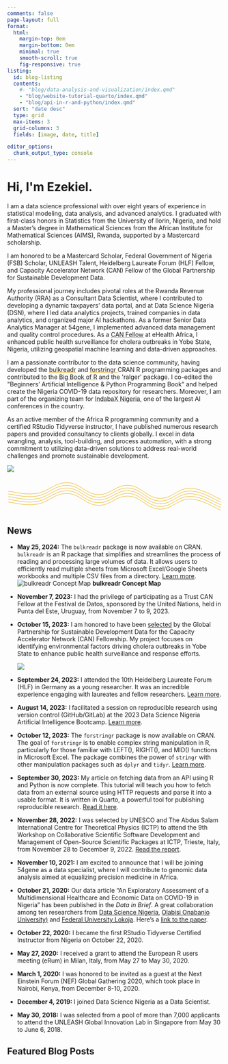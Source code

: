 ```yaml
---
comments: false
page-layout: full
format:
  html: 
    margin-top: 0em
    margin-bottom: 0em
    minimal: true
    smooth-scroll: true
    fig-responsive: true
listing:
  id: blog-listing
  contents:   
    #- "blog/data-analysis-and-visualization/index.qmd"
    - "blog/website-tutorial-quarto/index.qmd"
    - "blog/api-in-r-and-python/index.qmd"
  sort: "date desc"
  type: grid
  max-items: 3
  grid-columns: 3
  fields: [image, date, title]

editor_options: 
  chunk_output_type: console
---
```


::: column-screen
```{=html}
<link rel="stylesheet" href="html/landing_page_styles.css">

<div class="gradient_bg">
    <div class="hero section_padding">
        <div class="hero_content">
            <h1>Hi, I'm <span class="gradient_text">Ezekiel</span>.</h1>
            <p>I am a data science professional with over eight years of experience in statistical modeling, data analysis, and advanced analytics. I graduated with first-class honors in Statistics from the University of Ilorin, Nigeria, and hold a Master’s degree in Mathematical Sciences from the African Institute for Mathematical Sciences (AIMS), Rwanda, supported by a Mastercard scholarship.
           </p> 
            <p>
I am honored to be a Mastercard Scholar, Federal Government of Nigeria (FSB) Scholar, UNLEASH Talent, Heidelberg Laureate Forum (HLF) Fellow, and Capacity Accelerator Network (CAN) Fellow of the Global Partnership for Sustainable Development Data.
            </p>
            <p>
            My professional journey includes pivotal roles at the Rwanda Revenue Authority (RRA) as a Consultant Data Scientist, where I contributed to developing a dynamic taxpayers’ data portal, and at Data Science Nigeria (DSN), where I led data analytics projects, trained companies in data analytics, and organized major AI hackathons. As a former Senior Data Analytics Manager at 54gene, I implemented advanced data management and quality control procedures. As a <a href="https://www.data4sdgs.org/blog/data-science-health-and-climate-africa-meet-can-fellows" target="_blank"><span style='text-decoration: underline;text-decoration-color: #E6AA04;'>CAN Fellow</span></a> at eHealth Africa, I enhanced public health surveillance for cholera outbreaks in Yobe State, Nigeria, utilizing geospatial machine learning and data-driven approaches.
            </p>
            
      <p>      
  I am a passionate contributor to the data science community, having developed the <a href="https://gbganalyst.github.io/bulkreadr" target="_blank"><span style='text-decoration: underline;text-decoration-color: #E6AA04;'>bulkreadr</span></a> and 
  <a href="https://gbganalyst.github.io/forstringr/" target="_blank"><span style='text-decoration: underline;text-decoration-color: #E6AA04;'>forstringr </span></a> CRAN R programming packages and contributed to the <a href="https://www.bigbookofr.com/" target="_blank"><span style='text-decoration: underline;text-decoration-color: #E6AA04;'>Big Book of R</span></a> and the 'ralger' package. I co-edited the "Beginners’ Artificial Intelligence & Python Programming Book" and helped create the Nigeria COVID-19 data repository for researchers. Moreover, I am part of the organizing team for <a href="https://indabaxng.github.io/" target="_blank"><span style='text-decoration: underline;text-decoration-color: #E6AA04;'>IndabaX Nigeria</span></a>, one of the largest AI conferences in the country.   
      </p>
           
           <p>
    As an active member of the Africa R programming community and a certified RStudio Tidyverse instructor, I have published numerous research papers and provided consultancy to clients globally. I excel in data wrangling, analysis, tool-building, and process automation, with a strong commitment to utilizing data-driven solutions to address real-world challenges and promote sustainable development.
           </p>
            

        </div>
        <div class="hero_image">
            <img src="/images/photoshoot.jpg"/>
        </div>
        <div id="dot_container">
        </div>
    </div>
 
    
<svg xmlns="http://www.w3.org/2000/svg" version="1.1" xmlns:xlink="http://www.w3.org/1999/xlink" xmlns:svgjs="http://svgjs.dev/svgjs" viewBox="0 0 800 150" opacity="1"><defs><linearGradient gradientTransform="rotate(270)" x1="50%" y1="0%" x2="50%" y2="100%" id="sssquiggly-grad"><stop stop-color="hsl(44, 97%, 46%)" stop-opacity="1" offset="0%"></stop><stop stop-color="hsl(44, 97%, 46%)" stop-opacity="1" offset="100%"></stop></linearGradient></defs><g stroke-width="1.5" stroke="url(#sssquiggly-grad)" fill="none" stroke-linecap="round" transform="matrix(1,0,0,1,-5,51.00748062133789)">
<path d="M10,10C31.726190476190478,11.666666666666666,68.75,24.666666666666664,114.28571428571429,18C159.82142857142858,11.333333333333334,180.95238095238096,-22.833333333333332,228.57142857142858,-22C276.1904761904762,-21.166666666666668,295.2380952380953,19.916666666666668,342.8571428571429,22C390.4761904761905,24.083333333333332,409.5238095238095,-14.916666666666668,457.14285714285717,-12C504.7619047619048,-9.083333333333332,523.8095238095239,33.708333333333336,571.4285714285714,36C619.047619047619,38.291666666666664,638.0952380952382,-1.8333333333333333,685.7142857142858,-1C733.3333333333334,-0.16666666666666674,776.1904761904761,31.458333333333336,800,40" transform="matrix(1,0,0,1,0,50)"></path><path d="M10,10C31.726190476190478,11.666666666666666,68.75,24.666666666666664,114.28571428571429,18C159.82142857142858,11.333333333333334,180.95238095238096,-22.833333333333332,228.57142857142858,-22C276.1904761904762,-21.166666666666668,295.2380952380953,19.916666666666668,342.8571428571429,22C390.4761904761905,24.083333333333332,409.5238095238095,-14.916666666666668,457.14285714285717,-12C504.7619047619048,-9.083333333333332,523.8095238095239,33.708333333333336,571.4285714285714,36C619.047619047619,38.291666666666664,638.0952380952382,-1.8333333333333333,685.7142857142858,-1C733.3333333333334,-0.16666666666666674,776.1904761904761,31.458333333333336,800,40" transform="matrix(1,0,0,1,0,40)"></path><path d="M10,10C31.726190476190478,11.666666666666666,68.75,24.666666666666664,114.28571428571429,18C159.82142857142858,11.333333333333334,180.95238095238096,-22.833333333333332,228.57142857142858,-22C276.1904761904762,-21.166666666666668,295.2380952380953,19.916666666666668,342.8571428571429,22C390.4761904761905,24.083333333333332,409.5238095238095,-14.916666666666668,457.14285714285717,-12C504.7619047619048,-9.083333333333332,523.8095238095239,33.708333333333336,571.4285714285714,36C619.047619047619,38.291666666666664,638.0952380952382,-1.8333333333333333,685.7142857142858,-1C733.3333333333334,-0.16666666666666674,776.1904761904761,31.458333333333336,800,40" transform="matrix(1,0,0,1,0,30)"></path><path d="M10,10C31.726190476190478,11.666666666666666,68.75,24.666666666666664,114.28571428571429,18C159.82142857142858,11.333333333333334,180.95238095238096,-22.833333333333332,228.57142857142858,-22C276.1904761904762,-21.166666666666668,295.2380952380953,19.916666666666668,342.8571428571429,22C390.4761904761905,24.083333333333332,409.5238095238095,-14.916666666666668,457.14285714285717,-12C504.7619047619048,-9.083333333333332,523.8095238095239,33.708333333333336,571.4285714285714,36C619.047619047619,38.291666666666664,638.0952380952382,-1.8333333333333333,685.7142857142858,-1C733.3333333333334,-0.16666666666666674,776.1904761904761,31.458333333333336,800,40" transform="matrix(1,0,0,1,0,20)"></path><path d="M10,10C31.726190476190478,11.666666666666666,68.75,24.666666666666664,114.28571428571429,18C159.82142857142858,11.333333333333334,180.95238095238096,-22.833333333333332,228.57142857142858,-22C276.1904761904762,-21.166666666666668,295.2380952380953,19.916666666666668,342.8571428571429,22C390.4761904761905,24.083333333333332,409.5238095238095,-14.916666666666668,457.14285714285717,-12C504.7619047619048,-9.083333333333332,523.8095238095239,33.708333333333336,571.4285714285714,36C619.047619047619,38.291666666666664,638.0952380952382,-1.8333333333333333,685.7142857142858,-1C733.3333333333334,-0.16666666666666674,776.1904761904761,31.458333333333336,800,40" transform="matrix(1,0,0,1,0,10)"></path></g></svg>

</div>


<script src="html/jquery.min.js"></script>
<script src="html/TweenMax.min.js"></script>
<!--<script src="html/parallax.js"></script>-->
```
:::

::: {#news}
## News

-   **May 25, 2024:** The `bulkreadr` package is now available on CRAN. `bulkreadr` is an R package that simplifies and streamlines the process of reading and processing large volumes of data. It allows users to efficiently read multiple sheets from Microsoft Excel/Google Sheets workbooks and multiple CSV files from a directory. [Learn more](https://gbganalyst.github.io/bulkreadr/). ![bulkreadr Concept Map](images/concept-map.png){fig-alt="bulkreadr concept map"} **bulkreadr Concept Map**

-   **November 7, 2023:** I had the privilege of participating as a Trust CAN Fellow at the Festival de Datos, sponsored by the United Nations, held in Punta del Este, Uruguay, from November 7 to 9, 2023.

-   **October 15, 2023:** I am honored to have been [selected](https://www.data4sdgs.org/blog/data-science-health-and-climate-africa-meet-can-fellows) by the Global Partnership for Sustainable Development Data for the Capacity Accelerator Network (CAN) Fellowship. My project focuses on identifying environmental factors driving cholera outbreaks in Yobe State to enhance public health surveillance and response efforts.

    ![](images/CAN.png)

-   **September 24, 2023:** I attended the 10th Heidelberg Laureate Forum (HLF) in Germany as a young researcher. It was an incredible experience engaging with laureates and fellow researchers. [Learn more](https://www.heidelberg-laureate-forum.org/).

-   **August 14, 2023:** I facilitated a session on reproducible research using version control (GitHub/GitLab) at the 2023 Data Science Nigeria Artificial Intelligence Bootcamp. [Learn more](https://www.datasciencenigeria.org/2023-bootcamp).

-   **October 12, 2023:** The `forstringr` package is now available on CRAN. The goal of `forstringr` is to enable complex string manipulation in R, particularly for those familiar with LEFT(), RIGHT(), and MID() functions in Microsoft Excel. The package combines the power of `stringr` with other manipulation packages such as `dplyr` and `tidyr`. [Learn more](https://gbganalyst.r-universe.dev/forstringr).

-   **September 30, 2023:** My article on fetching data from an API using R and Python is now complete. This tutorial will teach you how to fetch data from an external source using HTTP requests and parse it into a usable format. It is written in Quarto, a powerful tool for publishing reproducible research. [Read it here](https://gbganalyst.quarto.pub/api-in-r-and-python/).

-   **November 28, 2022:** I was selected by UNESCO and The Abdus Salam International Centre for Theoretical Physics (ICTP) to attend the 9th Workshop on Collaborative Scientific Software Development and Management of Open-Source Scientific Packages at ICTP, Trieste, Italy, from November 28 to December 9, 2022. [Read the report](https://www.linkedin.com/feed/update/urn:li:activity:7009522843881234432/).

-   **November 10, 2021:** I am excited to announce that I will be joining 54gene as a data specialist, where I will contribute to genomic data analysis aimed at equalizing precision medicine in Africa.

-   **October 21, 2020:** Our data article "An Exploratory Assessment of a Multidimensional Healthcare and Economic Data on COVID-19 in Nigeria" has been published in the *Data in Brief*. A great collaboration among ten researchers from [Data Science Nigeria](https://datasciencenigeria.org/), [Olabisi Onabanjo University)](https://web.oouagoiwoye.edu.ng/) and [Federal University Lokoja](https://www.fulokoja.edu.ng/). Here's a [link to the paper](https://www.sciencedirect.com/science/article/pii/S2352340920313068).

-   **October 22, 2020:** I became the first RStudio Tidyverse Certified Instructor from Nigeria on October 22, 2020.

-   **May 27, 2020:** I received a grant to attend the European R users meeting (eRum) in Milan, Italy, from May 27 to May 30, 2020.

-   **March 1, 2020:** I was honored to be invited as a guest at the Next Einstein Forum (NEF) Global Gathering 2020, which took place in Nairobi, Kenya, from December 8-10, 2020.

-   **December 4, 2019:** I joined Data Science Nigeria as a Data Scientist.

-   **May 30, 2018:** I was selected from a pool of more than 7,000 applicants to attend the UNLEASH Global Innovation Lab in Singapore from May 30 to June 6, 2018.
:::

## Featured Blog Posts

::: {#blog-listing}
:::

